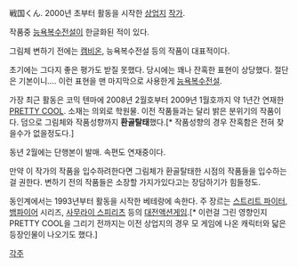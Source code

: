 戦国くん. 2000년 초부터 활동을 시작한 [[상업지]] [[작가]].

작품중 [[능욕복수전설]]이 한글화된 적이 있다.

그림체 변하기 전에는 [[캠비온]], 능욕복수전설 등의 작품이 대표적이다.

초기에는 그다지 좋은 평가도 받질 못했다. 당시에는 꽤나 잔혹한 표현이 상당했다. 절단은 기본이니.... 이런 표현을 맨 마지막으로 사용한게 [[능욕복수전설]].

가장 최근 활동은 코믹 텐마에 2008년 2월호부터 2009년 1월호까지 약 1년간 연재한 [[PRETTY COOL]]. 소재는 의외로 학원물. 이전 작품들과는 달리 밝은 분위기의 작품이다. 덤으로 그림체와 작품성향까지 '''환골탈태'''했다.[* 작품성향의 경우 잔혹함은 전혀 찾을수가 없을정도다.]

동년 2월에는 단행본이 발매. 속편도 연재중이다.

만약 이 작가의 작품을 입수하려한다면 그림체가 환골탈태한 시점의 작품들을 입수하는걸 권한다. 변하기 전의 작품들은 소장할 가지가있다고는 장담하기가 힘들정도.

동인계에서는 1993년부터 활동을 시작한 베테랑에 속한다. 주 장르는 [[스트리트 파이터]], [[뱀파이어]] 시리즈, [[사무라이 스피리츠]] 등의 [[대전액션게임]].[* 이런걸 그린 영향인지 PRETTY COOL을 그리기 전까지는 이전 상업지의 경우 모 게임에 나온 캐릭터와 닯은 등장인물이 나오기도 했다.]

[[각주]]
